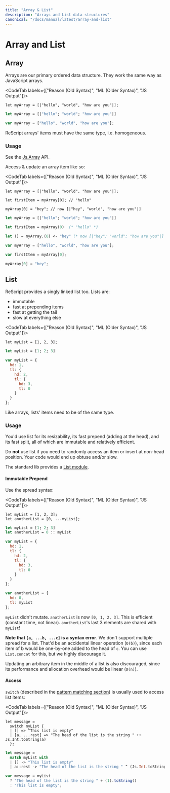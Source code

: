 ```yaml
---
title: "Array & List"
description: "Arrays and List data structures"
canonical: "/docs/manual/latest/array-and-list"
---
```


# Array and List

## Array

Arrays are our primary ordered data structure. They work the same way as JavaScript arrays.

<CodeTab labels={["Reason (Old Syntax)", "ML (Older Syntax)", "JS Output"]}>

```re
let myArray = [|"hello", "world", "how are you"|];
```
```ml
let myArray = [|"hello"; "world"; "how are you"|]
```
```js
var myArray = ["hello", "world", "how are you"];
```

</CodeTab>

ReScript arrays' items must have the same type, i.e. homogeneous.

### Usage

See the [Js.Array](api/js/array) API.

Access & update an array item like so:

<CodeTab labels={["Reason (Old Syntax)", "ML (Older Syntax)", "JS Output"]}>

```re
let myArray = [|"hello", "world", "how are you"|];

let firstItem = myArray[0]; // "hello"

myArray[0] = "hey"; // now [|"hey", "world", "how are you"|]
```
```ml
let myArray = [|"hello"; "world"; "how are you"|]

let firstItem = myArray(0)  (* "hello" *)

let () = myArray.(0) <- "hey" (* now [|"hey"; "world"; "how are you"|] *)
```
```js
var myArray = ["hello", "world", "how are you"];

var firstItem = myArray[0];

myArray[0] = "hey";
```

</CodeTab>

## List

ReScript provides a singly linked list too. Lists are:

- immutable
- fast at prepending items
- fast at getting the tail
- slow at everything else

<CodeTab labels={["Reason (Old Syntax)", "ML (Older Syntax)", "JS Output"]}>

```re
let myList = [1, 2, 3];
```
```ml
let myList = [1; 2; 3]
```
```js
var myList = {
  hd: 1,
  tl: {
    hd: 2,
    tl: {
      hd: 3,
      tl: 0
    }
  }
};
```

</CodeTab>

Like arrays, lists' items need to be of the same type.

### Usage

You'd use list for its resizability, its fast prepend (adding at the head), and its fast split, all of which are immutable and relatively efficient.

Do **not** use list if you need to randomly access an item or insert at non-head position. Your code would end up obtuse and/or slow.

The standard lib provides a [List module](api/belt/list).

#### Immutable Prepend

Use the spread syntax:

<CodeTab labels={["Reason (Old Syntax)", "ML (Older Syntax)", "JS Output"]}>

```re
let myList = [1, 2, 3];
let anotherList = [0, ...myList];
```
```ml
let myList = [1; 2; 3]
let anotherList = 0 :: myList
```
```js
var myList = {
  hd: 1,
  tl: {
    hd: 2,
    tl: {
      hd: 3,
      tl: 0
    }
  }
};

var anotherList = {
  hd: 0,
  tl: myList
};
```

</CodeTab>

`myList` didn't mutate. `anotherList` is now `[0, 1, 2, 3]`. This is efficient (constant time, not linear). `anotherList`'s last 3 elements are shared with `myList`!

**Note that `[a, ...b, ...c]` is a syntax error**. We don't support multiple spread for a list. That'd be an accidental linear operation (`O(b)`), since each item of b would be one-by-one added to the head of `c`. You can use `List.concat` for this, but we highly discourage it.

Updating an arbitrary item in the middle of a list is also discouraged, since its performance and allocation overhead would be linear (`O(n)`).

#### Access

`switch` (described in the [pattern matching section](pattern-matching-destructuring.md)) is usually used to access list items:

<CodeTab labels={["Reason (Old Syntax)", "ML (Older Syntax)", "JS Output"]}>

```re
let message =
  switch myList {
  | [] => "This list is empty"
  | [a, ...rest] => "The head of the list is the string " ++ Js.Int.toString(a)
  };
```
```ml
let message =
  match myList with
  | [] -> "This list is empty"
  | a::rest -> "The head of the list is the string " ^ (Js.Int.toString a)
```
```js
var message = myList
  ? "The head of the list is the string " + (1).toString()
  : "This list is empty";
```

</CodeTab>
